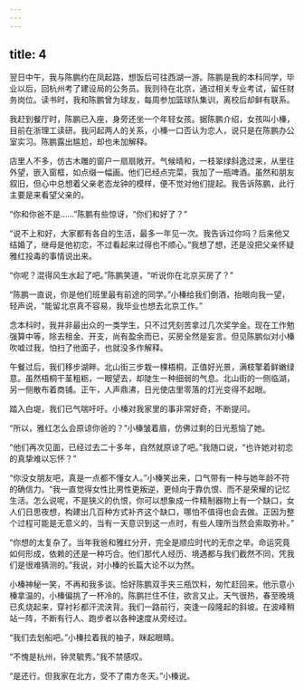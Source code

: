 ```yaml
---
---
---
```

title: 4
---




翌日中午，我与陈鹏约在凤起路，想饭后可往西湖一游。陈鹏是我的本科同学，毕业以后，回杭州考了建设局的公务员。我则待在北京，通过相关专业考试，留任财务岗位。读书时，我和陈鹏曾为球友，每周参加篮球队集训，离校后却鲜有联系。

我赶到餐厅时，陈鹏已入座，身旁还坐一个年轻女孩。据陈鹏介绍，女孩叫小榛，目前在浙理工读研。我问起两人的关系，小榛一口否认为恋人，说只是在陈鹏办公室实习。陈鹏露出尴尬，却也未加解释。

店里人不多，仿古木雕的窗户一扇扇敞开。气候晴和，一枝翠绿斜逸过来，从里往外望，嵌入窗框，如点缀一幅画。他们已经点完菜，我加了一瓶啤酒。虽然和朋友叙旧，但心中总想着父亲老态龙钟的模样，便不觉对他们提起。我告诉陈鹏，此行主要是来看望父亲的。

“你和你爸不是……”陈鹏有些惊讶，“你们和好了？”

“说不上和好，大家都有各自的生活，最多一年见一次。我告诉过你吗？后来他又结婚了，继母是他初恋，不过看起来过得也不顺心。”我想了想，还是没把父亲怀疑雅红投毒的事情说出来。

“你呢？混得风生水起了吧。”陈鹏笑道，“听说你在北京买房了？”

“陈鹏一直说，你是他们班里最有前途的同学。”小榛给我们倒酒，抬眼向我一望，轻声说，“能留北京真不容易，我毕业也想去北京工作。”

念本科时，我并非最出众的一类学生，只不过凭刻苦拿过几次奖学金。现在工作勉强算中等，除去租金、开支，尚有盈余而已，买房全然是妄言。但见陈鹏似对小榛吹嘘过我，怕扫了他面子，也就没多作解释。

午餐过后，我们移步湖畔。北山街三步栽一棵梧桐，正值好光景，满枝擎着鲜嫩绿意。虽然梧桐干茎粗粝，一眼望去，却陡生一种细弱的气息。北山街的一侧临湖，另一侧散布着商铺。正午，人声鼎沸，日光使店里零落的灯光变得不起眼。

踏入白堤，我们已气喘吁吁。小榛对我家里的事非常好奇，不断提问。

“所以，雅红怎么会原谅你爸的？”小榛皱着眉，仿佛过剩的日光惹恼了她。

“他们再次见面，已经过去二十多年，自然就原谅了吧。”我随口说，“也许她对初恋的真挚难以忘怀？”

“你没女朋友吧，真是一点都不懂女人。”小榛笑出来，口气带有一种与她年龄不符的确信力。“我一直觉得女性比男性更叛逆，更倾向于靠仇恨、而不是荣耀的记忆生活。怎么说呢，不是狭义的仇恨，你可以想象成一件精制器物上有一个缺口，女人们日思夜想，构建出几百种方式补齐这个缺口，哪怕不值得也会去做。正因为整个过程可能是无意义的，当有一天意识到这一点时，有些人理所当然会索取弥补。”

“你想的太复杂了。当年我爸和雅红分开，完全是顺应时代的无奈之举。命运究竟如何形成，依赖的还是一种巧合。他们那代人经历、境遇都与我们截然不同，凭我们是很难猜测的。”我说，对小榛的长篇大论不以为然。

小榛神秘一笑，不再和我多谈。恰好陈鹏双手夹三瓶饮料，匆忙赶回来。他示意小榛拿温的，小榛偏挑了一杯冷的。陈鹏拦住不住，欲言又止。天气很热，春至晚境已炙烧起来，穿衬衫都汗流浃背。我们一路前行，突逢一段隆起的斜坡。在波峰稍站一阵，不断有行人、跑步者以各种速度从旁经过。

“我们去划船吧。”小榛拉着我的袖子，眯起眼睛。

“不愧是杭州，钟灵毓秀。”我不禁感叹。

“是还行。但我家在北方，受不了南方冬天。”小榛说。